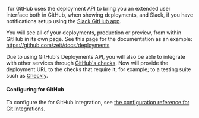 
&#8203;<ProductName /> for GitHub uses the deployment API to bring you an extended user interface both in GitHub, when showing deployments, and Slack, if you have notifications setup using the [Slack GitHub app](https://slack.github.com).

You will see all of your deployments, production or preview, from within GitHub in its own page. See this page for the <ProductNameSimple /> documentation as an example: <https://github.com/zeit/docs/deployments>

Due to using GitHub's Deployments API, you will also be able to integrate with other services through [GitHub's checks](https://help.github.com/en/articles/about-status-checks). Now will provide the deployment URL to the checks that require it, for example; to a testing suite such as [Checkly](https://checklyhq.com/docs/cicd/github/).

#### Configuring <ProductName /> for GitHub

To configure the <ProductName /> for GitHub integration, see [the configuration reference for Git Integrations](/docs/configuration#git-integrations).
